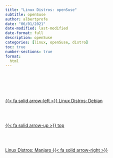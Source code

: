 ```yaml
---
title: "Linux Distros: openSuse"
subtitle: openSuse
author: albertprofe
date: "06/01/2021"
date-modified: last-modified
date-format: full
description: openSuse
categories: [linux, openSuse, distro]
toc: true
number-sections: true
format:
  html
---
```



<!--- navLinks -->
<br><br>
<div class=row>
<br>
<div class='column left previous'>
<br>
[{{< fa solid arrow-left >}} Linux Distros: Debian](/linux/linux-distros-debian.qmd)
<br>
</div>
<br>
<div class='column center'>
<br>
[{{< fa solid arrow-up >}} top](#top)
<br>
</div>
<br>
<div class='column right next'>
<br>
[Linux Distros: Manjaro  {{< fa solid arrow-right >}}](/linux/linux-distros-manjaro.qmd)
<br>
</div>
<br>
</div>
